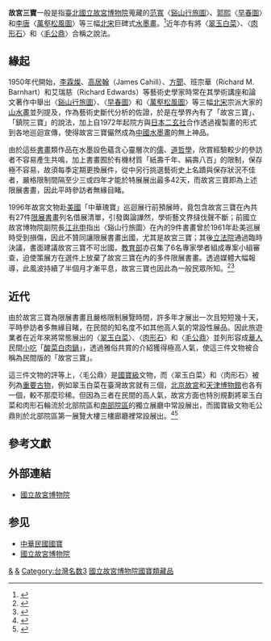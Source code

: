 {{Coord|25|06|07|N|121|32|55|E|region:ID_type:landmark|display=title}}
{{multiple image
|align=right
|direction=horizontal
|background color=
|width=
|image1=Fan Kuan - Travelers Among Mountains and Streams - Google Art Project.jpg
|width1=102
|alt1=
|caption1=[[范寬|范寬]]〈[[谿山行旅圖|谿山行旅圖]]〉，縱206.3公分，橫103.3公分，約1000年。
|image2=Guo Xi - Early Spring (large).jpg
|width2=140
|alt2=
|caption2=[[郭熙|郭熙]]〈[[早春圖|早春圖]]〉，縱158.3公分，橫108.1公分，1072年。
|image3=Li Tang - Wind in Pines Among a Myriad Valleys.jpg
|width3=153
|alt3=
|caption3=[[李唐_(宋朝)|李唐]]〈[[萬壑松風圖|萬壑松風圖]]〉，縱188.7公分，橫139.8公分，1124年。
}}

'''故宮三寶'''一般是指[[臺北|臺北]][[國立故宮博物院|國立故宮博物院]]蒐藏的[[范寬|范寬]]〈[[谿山行旅圖|谿山行旅圖]]〉、[[郭熙|郭熙]]〈[[早春圖|早春圖]]〉和[[李唐_(宋朝)|李唐]]〈[[萬壑松風圖|萬壑松風圖]]〉等三幅[[北宋|北宋]]巨碑式[[水墨画|水墨畫]]。<ref name="a1">{{Cite journal |url=http://www2.thu.edu.tw/~fineart/upfiles/news01167287663.doc |author=倪再沁 |title=《神畫的形塑——論故宮三寶》 |journal=《典藏古美術》 |location=臺北 |publisher=典藏藝術家庭 |date=2007-03-01 |issue=174 |pages=80-85 |OCLC=813890354 |format=DOC |access-date=2013-07-07 |archive-date=2013-11-03 |archive-url=https://web.archive.org/web/20131103224750/http://www2.thu.edu.tw/~fineart/upfiles/news01167287663.doc |dead-url=no }}</ref>近年亦有將〈[[翠玉白菜|翠玉白菜]]〉、〈[[肉形石|肉形石]]〉和〈[[毛公鼎|毛公鼎]]〉合稱之說法。

==緣起==
1950年代開始，[[李霖燦|李霖燦]]、[[高居翰|高居翰]]（James Cahill）、[[方闻|方聞]]、班宗華（Richard M. Barnhart）和艾瑞慈（Richard Edwards）等藝術史學家時常在其學術講座和論文著作中舉出〈[[谿山行旅圖|谿山行旅圖]]〉、〈[[早春圖|早春圖]]〉和〈[[萬壑松風圖|萬壑松風圖]]〉等三幅[[北宋|北宋]]宗派大家的[[山水画|山水畫]]並列提及，作為藝術史斷代分析的佐證，於是在學界內有了「故宮三寶」、「鎮院三寶」的說法，加上自1972年起院方與[[日本|日本]][[二玄社|二玄社]]合作透過複製畫的形式到各地巡迴宣傳，使得故宮三寶儼然成為[[中國|中國]][[水墨畫|水墨畫]]的無上神品。{{R|a1}}

由於這些[[中国画|書畫]]類作品在水墨設色蘊含心靈層次的[[儒家|儒]]、[[道家|道]][[哲學|哲學]]，欣賞經驗較少的參訪者不容易產生共鳴，加上書畫囿於有機材質「紙壽千年、絹壽八百」的限制，保存極不容易{{r|a2}}，故須每季定期更換展件，從中另行挑選藝術史上名蹟與保存狀況不佳者，嚴格限制間隔至少三或四年才能於特展展出最多42天，而故宮三寶即為上述限展書畫，因此平時參訪者無緣目睹。{{r|a3}}

1996年故宮文物赴[[美國|美國]]「中華瑰寶」巡迴展行前預展時，竟包含故宮三寶在內共有27件[[國立故宮博物院館藏文物|限展書畫]]列名借展清單，引發輿論譁然，學術藝文界撻伐聲不斷；前國立故宮博物院副院長[[江兆申|江兆申]]指出〈谿山行旅圖〉在內的9件書畫曾於1961年赴美巡展時受到損傷，因此不贊同讓限展書畫出國，尤其是故宮三寶；其後[[立法院|立法院]]通過臨時決議，書面建議故宮三寶不可出國，[[中華民國教育部|教育部]]亦召集了6名專家學者組成專案小組審查，迫使策展方在選件上放棄了故宮三寶在內的多件限展書畫。透過媒體大幅報導，此風波持續了半個月才漸平息，故宮三寶也因此為一般民眾所知。<ref name="a2">{{Cite news |url=http://www.art-restoration.org/ch/diary-palasmusem-ch1.html |author=華海燕 |title=談古畫破損原因與外借展覽 |publisher=紙博季刊 |date=1996, (春季刊) |accessdate=2013-11-28 |archive-date=2014-10-31 |archive-url=https://web.archive.org/web/20141031095435/http://www.art-restoration.org/ch/diary-palasmusem-ch1.html |dead-url=no }}</ref><ref name="a3">{{Cite news |url = http://www.art-restoration.org/ch/diary-palasmusem-ch1_files/palastmuseum.pdf |title = 修復札記 國寶赴美展出事件 |publisher = 東西文物修復中心 |date = 1996 |accessdate = 2013-11-28 |archive-date = 2013-12-03 |archive-url = https://web.archive.org/web/20131203031157/http://www.art-restoration.org/ch/diary-palasmusem-ch1_files/palastmuseum.pdf |dead-url = no }}</ref>

==近代==
{{multiple image
|align=right
|direction=horizontal
|background color=
|width=
|image1=Jadeite Cabbage.jpg
|width1=150
|alt1=
|caption1=〈[[翠玉白菜|翠玉白菜]]〉，長18.7公分，寬9.1公分，厚5.07公分，約1888年。
|image2=Meat-Shaped Stone Gathering of Treasures 1.jpg
|width2=150
|alt2=
|caption2=〈[[肉形石|肉形石]]〉，長5.73公分，寬6.6公分，厚5.3公分，約1662－1722年。
|image3=Ding cauldron of Duke Mao.jpg
|width3=150
|alt3=
|caption3=〈[[毛公鼎|毛公鼎]]〉，高53.8公分，腹深27.2公分，口徑47.9公分，重34.7公斤，前827年。
}}

由於故宮三寶為限展書畫且嚴格限制展覽時間，許多年才展出一次且短短幾十天，平時參訪者多無緣目睹，在民間的知名度不如其他高人氣的常設性展品。因此旅遊業者在近年來將常態展出的〈[[翠玉白菜|翠玉白菜]]〉、〈[[肉形石|肉形石]]〉和〈[[毛公鼎|毛公鼎]]〉並列形容成[[華人|華人]]民間[[小吃|小吃]]「[[酸菜白肉鍋|酸菜白肉鍋]]」，透過雅俗共賞的介紹獲得極高人氣，使這三件文物被合稱為民間版的「故宮三寶」。

這三件文物的評等上，〈毛公鼎〉是[[中華民國國寶|國寶級]]文物，而〈翠玉白菜〉和〈肉形石〉被列為[[中華民國重要古物|重要古物]]，例如翠玉白菜在臺灣故宮就有三個，[[故宮|北京故宮]]和[[天津博物馆|天津博物館]]也各有一個，較不那麼珍稀。但因為三者在民間的高人氣，故宮方面也特別規劃將翠玉白菜和肉形石輪流於北部院區和[[國立故宮博物院南部院區|南部院區]]的獨立展廳中常設展出，而國寶級文物毛公鼎則於北部院區第一展覽大樓三樓廊廳裡常設展出。<ref>{{Cite news|url=http://news.rti.org.tw/index_newsContent.aspx?nid=191128|author=江昭倫|title=故宮副院長馮明珠：不反對翠玉白菜、肉形石升級為國寶|publisher=中央廣播電台|date=2009-03-26|deadurl=yes|archiveurl=https://archive.is/20130809010954/http://news.rti.org.tw/index_newsContent.aspx?nid=191128|archivedate=2013-08-09}}</ref><ref>{{Cite journal |url=http://www.npm.gov.tw/Article.aspx?sNo=04007185 |title=展覽>展覽異動>「清 翠玉白菜」及「清 肉形石」之展出期程，歡迎屆時蒞臨本院北部院區及南部院區參觀。 |location=臺北 |publisher=國立故宮博物院 |accessdate=2017-10-14 |journal= |archive-date=2017-10-14 |archive-url=https://web.archive.org/web/20171014234415/https://www.npm.gov.tw/article.aspx?sno=04007185 |dead-url=no }}</ref>

== 參考文獻 ==
{{Reflist|30em}}

== 外部連結 ==
* [http://www.npm.gov.tw 國立故宮博物院] {{Wayback|url=http://www.npm.gov.tw/ |date=20170926151347 }}

== 参见 ==
{{Portal|中国文化遗产}}
* [[中華民國國寶|中華民國國寶]]
* [[國立故宮博物院|國立故宮博物院]]

[[Category:国立故宫博物院藏品|&]]
[[Category:中華民國國寶|&]]
[[Category:台灣名数3|Category:台灣名数3]]
[[Category:國立故宮博物院國寶類藏品|]]